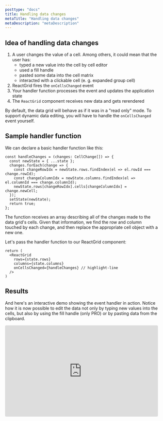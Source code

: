 ```yaml
---
posttype: "docs"
title: Handling data changes
metaTitle: "Handling data changes"
metaDescription: "metaDescription"
---
```


## Idea of handling data changes

1. A user changes the value of a cell. Among others, it could mean that the user has:
   - typed a new value into the cell by cell editor
   - used a fill handle 
   - pasted some data into the cell matrix
   - interacted with a clickable cell (e. g. expanded group cell)
2. ReactGrid fires the `onCellsChanged` event
3. Your handler function processes the event and updates the application state
4. The `ReactGrid` component receives new data and gets rerendered

By default, the data grid will behave as if it was in a "read only" mode.
To support dynamic data editing, you will have to handle the `onCellsChanged` event yourself.

## Sample handler function

We can declare a basic handler function like this:

```tsx
const handleChanges = (changes: CellChange[]) => {
  const newState = { ...state };
  changes.forEach(change => {
    const changeRowIdx = newState.rows.findIndex(el => el.rowId === change.rowId);
    const changeColumnIdx = newState.columns.findIndex(el => el.columnId === change.columnId);
    newState.rows[changeRowIdx].cells[changeColumnIdx] = change.newCell;
  });
  setState(newState);
  return true;
};
```

The function receives an array describing all of the changes made to the data grid's cells.
Given that information, we find the row and column touched by each change,
and then replace the appropriate cell object with a new one.

Let's pass the handler function to our ReactGrid component:

```tsx
return (
  <ReactGrid
    rows={state.rows}
    columns={state.columns}
    onCellsChanged={handleChanges} // highlight-line
  />
)
```

## Results
And here's an interactive demo showing the event handler in action.
Notice how it is now possible to edit the data not only by typing new values into the cells,
but also by using the fill handle (only PRO) or by pasting data from the clipboard.

<iframe
  src="https://codesandbox.io/embed/dark-meadow-crzfx?fontsize=14&hidenavigation=1&theme=dark"
  style="width:100%; height:300px; border:0; border-radius: 4px; overflow:hidden;"
  title="reactgrid-handling-changes"
  allow="geolocation; microphone; camera; midi; vr; accelerometer; gyroscope; payment; ambient-light-sensor; encrypted-media; usb"
  sandbox="allow-modals allow-forms allow-popups allow-scripts allow-same-origin"
></iframe>
